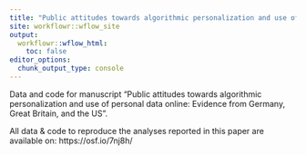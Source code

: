 ```yaml
---
title: "Public attitudes towards algorithmic personalization and use of personal data online: Evidence from Germany, Great Britain, and the US"
site: workflowr::wflow_site
output:
  workflowr::wflow_html:
    toc: false
editor_options:
  chunk_output_type: console
---
```


Data and code for manuscript "Public attitudes towards algorithmic personalization and use of personal data online: Evidence from Germany, Great Britain, and the US".

All data & code to reproduce the analyses reported in this paper are available on: https://osf.io/7nj8h/
